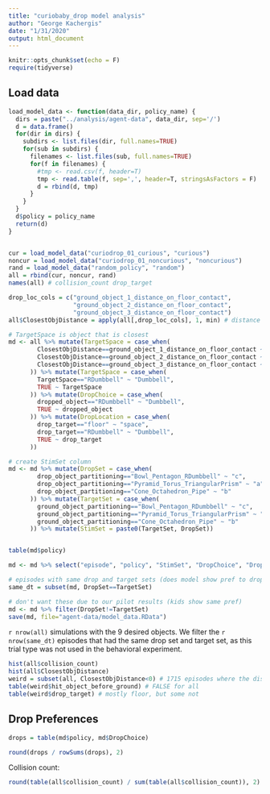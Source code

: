 ```yaml
---
title: "curiobaby_drop model analysis"
author: "George Kachergis"
date: "1/31/2020"
output: html_document
---
```


```r
knitr::opts_chunk$set(echo = F)
require(tidyverse)
```

## Load data

```r
load_model_data <- function(data_dir, policy_name) {
  dirs = paste("../analysis/agent-data", data_dir, sep='/')
  d = data.frame()
  for(dir in dirs) {
    subdirs <- list.files(dir, full.names=TRUE)
    for(sub in subdirs) {
      filenames <- list.files(sub, full.names=TRUE)
      for(f in filenames) {
        #tmp <- read.csv(f, header=T)
        tmp <- read.table(f, sep=',', header=T, stringsAsFactors = F)
        d = rbind(d, tmp)
      }
    }
  }
  d$policy = policy_name
  return(d)
}


cur = load_model_data("curiodrop_01_curious", "curious")
noncur = load_model_data("curiodrop_01_noncurious", "noncurious")
rand = load_model_data("random_policy", "random")
all = rbind(cur, noncur, rand)
names(all) # collision_count drop_target 

drop_loc_cols = c("ground_object_1_distance_on_floor_contact",
                  "ground_object_2_distance_on_floor_contact",
                  "ground_object_3_distance_on_floor_contact")
all$ClosestObjDistance = apply(all[,drop_loc_cols], 1, min) # distance of closest object

# TargetSpace is object that is closest
md <- all %>% mutate(TargetSpace = case_when(
        ClosestObjDistance==ground_object_1_distance_on_floor_contact ~ ground_object_1,
        ClosestObjDistance==ground_object_2_distance_on_floor_contact ~ ground_object_2,
        ClosestObjDistance==ground_object_3_distance_on_floor_contact ~ ground_object_3
      )) %>% mutate(TargetSpace = case_when(
        TargetSpace=="RDumbbell" ~ "Dumbbell",
        TRUE ~ TargetSpace
      )) %>% mutate(DropChoice = case_when(
        dropped_object=="RDumbbell" ~ "Dumbbell",
        TRUE ~ dropped_object
      )) %>% mutate(DropLocation = case_when(
        drop_target=="floor" ~ "space",
        drop_target=="RDumbbell" ~ "Dumbbell",
        TRUE ~ drop_target
      )) 

# create StimSet column 
md <- md %>% mutate(DropSet = case_when(
        drop_object_partitioning=="Bowl_Pentagon_RDumbbell" ~ "c",
        drop_object_partitioning=="Pyramid_Torus_TriangularPrism" ~ "a",
        drop_object_partitioning=="Cone_Octahedron_Pipe" ~ "b"
      )) %>% mutate(TargetSet = case_when(
        ground_object_partitioning=="Bowl_Pentagon_RDumbbell" ~ "c",
        ground_object_partitioning=="Pyramid_Torus_TriangularPrism" ~ "a",
        ground_object_partitioning=="Cone_Octahedron_Pipe" ~ "b"
      )) %>% mutate(StimSet = paste0(TargetSet, DropSet))


table(md$policy)

md <- md %>% select("episode", "policy", "StimSet", "DropChoice", "DropLocation", "TargetSpace", "DropSet", "TargetSet")

# episodes with same drop and target sets (does model show pref to drop objs on same objs like pilot children?)
same_dt = subset(md, DropSet==TargetSet)

# don't want these due to our pilot results (kids show same pref)
md <- md %>% filter(DropSet!=TargetSet)
save(md, file="agent-data/model_data.RData")
```

`r nrow(all)` simulations with the 9 desired objects. We filter the `r nrow(same_dt)` episodes that had the same drop set and target set, as this trial type was not used in the behavioral experiment.

```r

hist(all$collision_count)
hist(all$ClosestObjDistance)
weird = subset(all, ClosestObjDistance<0) # 1715 episodes where the distance to closest object is -1 
table(weird$hit_object_before_ground) # FALSE for all 
table(weird$drop_target) # mostly floor, but some not
```

## Drop Preferences

```r

drops = table(md$policy, md$DropChoice)

round(drops / rowSums(drops), 2)

```




Collision count:
```r
round(table(all$collision_count) / sum(table(all$collision_count)), 2)
```
